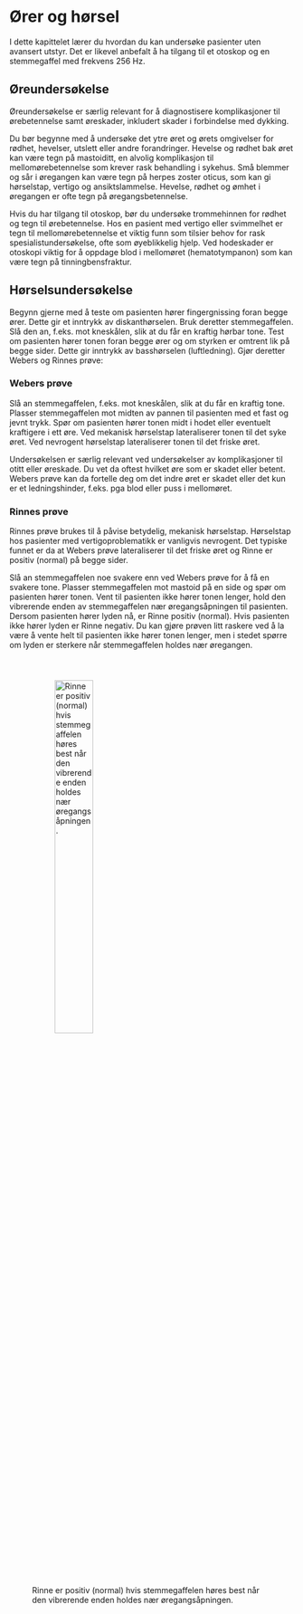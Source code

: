 # Ører og hørsel

I dette kapittelet lærer du hvordan du kan undersøke pasienter uten avansert utstyr. Det er likevel anbefalt å ha tilgang til et otoskop og en stemmegaffel med frekvens 256 Hz.

## Øreundersøkelse

Øreundersøkelse er særlig relevant for å diagnostisere komplikasjoner til ørebetennelse samt øreskader, inkludert skader i forbindelse med dykking.

Du bør begynne med å undersøke det ytre øret og ørets omgivelser for rødhet, hevelser, utslett eller andre forandringer. Hevelse og rødhet bak øret kan være tegn på mastoiditt, en alvolig komplikasjon til mellomørebetennelse som krever rask behandling i sykehus. Små blemmer og sår i øregangen kan være tegn på herpes zoster oticus, som kan gi hørselstap, vertigo og ansiktslammelse. Hevelse, rødhet og ømhet i øregangen er ofte tegn på øregangsbetennelse.

Hvis du har tilgang til otoskop, bør du undersøke trommehinnen for rødhet og tegn til ørebetennelse. Hos en pasient med vertigo eller svimmelhet er tegn til mellomørebetennelse et viktig funn som tilsier behov for rask spesialistundersøkelse, ofte som øyeblikkelig hjelp. Ved hodeskader er otoskopi viktig for å oppdage blod i mellomøret (hematotympanon) som kan være tegn på tinningbensfraktur.

## Hørselsundersøkelse

Begynn gjerne med å teste om pasienten hører fingergnissing foran begge ører. Dette gir et inntrykk av diskanthørselen. Bruk deretter stemmegaffelen. Slå den an, f.eks. mot kneskålen, slik at du får en kraftig hørbar tone. Test om pasienten hører tonen foran begge ører og om styrken er omtrent lik på begge sider. Dette gir inntrykk av basshørselen (luftledning). Gjør deretter Webers og Rinnes prøve:

### Webers prøve

Slå an stemmegaffelen, f.eks. mot kneskålen, slik at du får en kraftig tone. Plasser stemmegaffelen mot midten av pannen til pasienten med et fast og jevnt trykk. Spør om pasienten hører tonen midt i hodet eller eventuelt kraftigere i ett øre. Ved mekanisk hørselstap lateraliserer tonen til det syke øret. Ved nevrogent hørselstap lateraliserer tonen til det friske øret.

Undersøkelsen er særlig relevant ved undersøkelser av komplikasjoner til otitt eller øreskade. Du vet da oftest hvilket øre som er skadet eller betent. Webers prøve kan da fortelle deg om det indre øret er skadet eller det kun er et ledningshinder, f.eks. pga blod eller puss i mellomøret.

### Rinnes prøve

Rinnes prøve brukes til å påvise betydelig, mekanisk hørselstap. Hørselstap hos pasienter med vertigoproblematikk er vanligvis nevrogent. Det typiske funnet er da at Webers prøve lateraliserer til det friske øret og Rinne er positiv (normal) på begge sider.

Slå an stemmegaffelen noe svakere enn ved Webers prøve for å få en svakere tone. Plasser stemmegaffelen mot mastoid på en side og spør om pasienten hører tonen. Vent til pasienten ikke hører tonen lenger, hold den vibrerende enden av stemmegaffelen nær øregangsåpningen til pasienten. Dersom pasienten hører lyden nå, er Rinne positiv (normal). Hvis pasienten ikke hører lyden er Rinne negativ. Du kan gjøre prøven litt raskere ved å la være å vente helt til pasienten ikke hører tonen lenger, men i stedet spørre om lyden er sterkere når stemmegaffelen holdes nær øregangen.

![Rinne er positiv (normal) hvis stemmegaffelen høres best når den vibrerende enden holdes nær øregangsåpningen.](images/rinne.png){style="padding:40px;" width="40%"}

